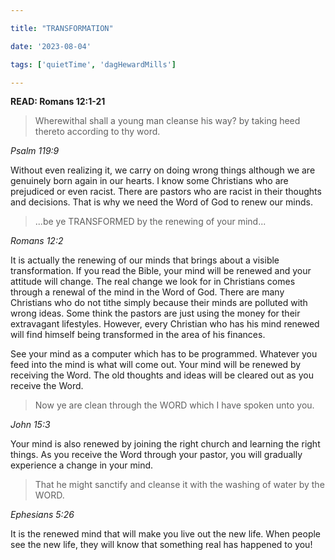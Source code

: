 ```yaml
---

title: "TRANSFORMATION"

date: '2023-08-04'

tags: ['quietTime', 'dagHewardMills']

---
```


**READ: Romans 12:1-21**

>Wherewithal shall a young man cleanse his way? by taking heed thereto according to thy word. 

*Psalm 119:9*

Without even realizing it, we carry on doing wrong things although we are genuinely born again in our hearts. I know some Christians who are prejudiced or even racist. There are pastors who are racist in their thoughts and decisions. That is why we need the Word of God to renew our minds. 

>...be ye TRANSFORMED by the renewing of your mind... 

*Romans 12:2*

It is actually the renewing of our minds that brings about a visible transformation. If you read the Bible, your mind will be renewed and your attitude will change. The real change we look for in Christians comes through a renewal of the mind in the Word of God. There are many Christians who do not tithe simply because their minds are polluted with wrong ideas. Some think the pastors are just using the money for their extravagant lifestyles. However, every Christian who has his mind renewed will find himself being transformed in the area of his finances. 

See your mind as a computer which has to be programmed. Whatever you feed into the mind is what will come out. Your mind will be renewed by receiving the Word. The old thoughts and ideas will be cleared out as you receive the Word. 

>Now ye are clean through the WORD which I have spoken unto you.

*John 15:3*

Your mind is also renewed by joining the right church and learning the right things. As you receive the Word through your pastor, you will gradually experience a change in your mind. 

>That he might sanctify and cleanse it with the washing of water by the WORD.

*Ephesians 5:26*

It is the renewed mind that will make you live out the new life. When people see the new life, they will know that something real has happened to you! 
